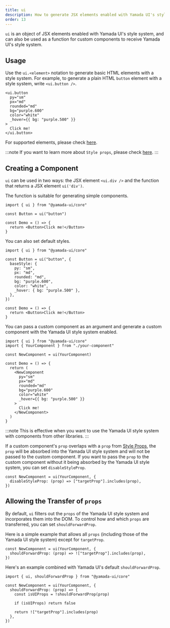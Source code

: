 ```yaml
---
title: ui
description: How to generate JSX elements enabled with Yamada UI's style system.
order: 13
---
```


`ui` is an object of JSX elements enabled with Yamada UI's style system, and can also be used as a function for custom components to receive Yamada UI's style system.

## Usage

Use the `ui.<element>` notation to generate basic HTML elements with a style system.
For example, to generate a plain HTML `button` element with a style system, write `<ui.button />`.

```tsx
<ui.button
  py="sm"
  px="md"
  rounded="md"
  bg="purple.600"
  color="white"
  _hover={{ bg: "purple.500" }}
>
  Click me!
</ui.button>
```

For supported elements, please check [here](https://github.com/yamada-ui/yamada-ui/blob/0590c12a5ff0c40413f963304dab10a5c93c29b6/packages/core/src/components/element.types.ts#L1).

:::note
If you want to learn more about `Style props`, please check [here](/styled-system/style-props).
:::

## Creating a Component

`ui` can be used in two ways: the JSX element `<ui.div />` and the function that returns a JSX element `ui('div')`.

The function is suitable for generating simple components.

```tsx live=false
import { ui } from "@yamada-ui/core"

const Button = ui("button")

const Demo = () => {
  return <Button>Click me!</Button>
}
```

You can also set default styles.

```tsx live=false
import { ui } from "@yamada-ui/core"

const Button = ui("button", {
  baseStyle: {
    py: "sm",
    px: "md",
    rounded: "md",
    bg: "purple.600",
    color: "white",
    _hover: { bg: "purple.500" },
  },
})

const Demo = () => {
  return <Button>Click me!</Button>
}
```

You can pass a custom component as an argument and generate a custom component with the Yamada UI style system enabled.

```tsx live=false
import { ui } from "@yamada-ui/core"
import { YourComponent } from "./your-component"

const NewComponent = ui(YourComponent)

const Demo = () => {
  return (
    <NewComponent
      py="sm"
      px="md"
      rounded="md"
      bg="purple.600"
      color="white"
      _hover={{ bg: "purple.500" }}
    >
      Click me!
    </NewComponent>
  )
}
```

:::note
This is effective when you want to use the Yamada UI style system with components from other libraries.
:::

If a custom component's `prop` overlaps with a `prop` from [Style Props](/styled-system/style-props), the `prop` will be absorbed into the Yamada UI style system and will not be passed to the custom component. If you want to pass the `prop` to the custom component without it being absorbed by the Yamada UI style system, you can set `disableStyleProp`.

```tsx live=false
const NewComponent = ui(YourComponent, {
  disableStyleProp: (prop) => ["targetProp"].includes(prop),
})
```

## Allowing the Transfer of `props`

By default, `ui` filters out the `props` of the Yamada UI style system and incorporates them into the DOM. To control how and which `props` are transferred, you can set `shouldForwardProp`.

Here is a simple example that allows all `props` (including those of the Yamada UI style system) except for `targetProp`.

```tsx live=false
const NewComponent = ui(YourComponent, {
  shouldForwardProp: (prop) => !["targetProp"].includes(prop),
})
```

Here's an example combined with Yamada UI's default `shouldForwardProp`.

```tsx live=false
import { ui, shouldForwardProp } from "@yamada-ui/core"

const NewComponent = ui(YourComponent, {
  shouldForwardProp: (prop) => {
    const isUIProps = !shouldForwardProp(prop)

    if (isUIProps) return false

    return !["targetProp"].includes(prop)
  },
})
```
